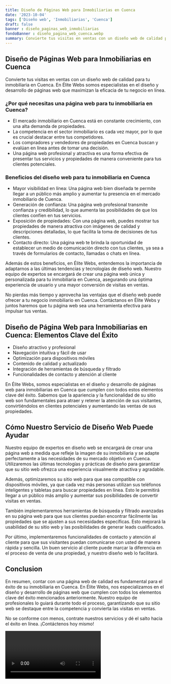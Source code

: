 ```yaml
---
title: Diseño de Páginas Web para Inmobiliarias en Cuenca
date: '2023-10-04'
tags: ['Diseño web', 'Inmobiliarias', 'Cuenca']
draft: false
banner : diseño_paginas_web_inmobiliarias
fondoBanner : diseño_pagina_web_cuenca.webp
summary: Convierte tus visitas en ventas con un diseño web de calidad para tu inmobiliaria en Cuenca. En Élite Webs somos especialistas en el diseño y desarrollo de páginas web que maximizan la eficacia de tu negocio en línea.
---
```


## Diseño de Páginas Web para Inmobiliarias en Cuenca

Convierte tus visitas en ventas con un diseño web de calidad para tu inmobiliaria en Cuenca. En Élite Webs somos especialistas en el diseño y desarrollo de páginas web que maximizan la eficacia de tu negocio en línea.

### ¿Por qué necesitas una página web para tu inmobiliaria en Cuenca?

- El mercado inmobiliario en Cuenca está en constante crecimiento, con una alta demanda de propiedades.
- La competencia en el sector inmobiliario es cada vez mayor, por lo que es crucial destacar entre tus competidores.
- Los compradores y vendedores de propiedades en Cuenca buscan y evalúan en línea antes de tomar una decisión.
- Una página web profesional y atractiva es una forma efectiva de presentar tus servicios y propiedades de manera conveniente para tus clientes potenciales.

### Beneficios del diseño web para tu inmobiliaria en Cuenca

- Mayor visibilidad en línea: Una página web bien diseñada te permite llegar a un público más amplio y aumentar tu presencia en el mercado inmobiliario de Cuenca.
- Generación de confianza: Una página web profesional transmite confianza y credibilidad, lo que aumenta las posibilidades de que los clientes confíen en tus servicios.
- Exposición de propiedades: Con una página web, puedes mostrar tus propiedades de manera atractiva con imágenes de calidad y descripciones detalladas, lo que facilita la toma de decisiones de tus clientes.
- Contacto directo: Una página web te brinda la oportunidad de establecer un medio de comunicación directo con tus clientes, ya sea a través de formularios de contacto, llamadas o chats en línea.

Además de estos beneficios, en Élite Webs, entendemos la importancia de adaptarnos a las últimas tendencias y tecnologías de diseño web. Nuestro equipo de expertos se encargará de crear una página web única y personalizada para tu inmobiliaria en Cuenca, asegurando una óptima experiencia de usuario y una mayor conversión de visitas en ventas.

No pierdas más tiempo y aprovecha las ventajas que el diseño web puede ofrecer a tu negocio inmobiliario en Cuenca. Contáctanos en Élite Webs y juntos haremos que tu página web sea una herramienta efectiva para impulsar tus ventas.

<GifSeo />

<Cta />

## Diseño de Página Web para Inmobiliarias en Cuenca: Elementos Clave del Éxito

- Diseño atractivo y profesional
- Navegación intuitiva y fácil de usar
- Optimización para dispositivos móviles
- Contenido de calidad y actualizado
- Integración de herramientas de búsqueda y filtrado
- Funcionalidades de contacto y atención al cliente

En Élite Webs, somos especialistas en el diseño y desarrollo de páginas web para inmobiliarias en Cuenca que cumplen con todos estos elementos clave del éxito. Sabemos que la apariencia y la funcionalidad de su sitio web son fundamentales para atraer y retener la atención de sus visitantes, convirtiéndolos en clientes potenciales y aumentando las ventas de sus propiedades.

## Cómo Nuestro Servicio de Diseño Web Puede Ayudar

Nuestro equipo de expertos en diseño web se encargará de crear una página web a medida que refleje la imagen de su inmobiliaria y se adapte perfectamente a las necesidades de su mercado objetivo en Cuenca. Utilizaremos las últimas tecnologías y prácticas de diseño para garantizar que su sitio web ofrezca una experiencia visualmente atractiva y agradable.

Además, optimizaremos su sitio web para que sea compatible con dispositivos móviles, ya que cada vez más personas utilizan sus teléfonos inteligentes y tabletas para buscar propiedades en línea. Esto le permitirá llegar a un público más amplio y aumentar sus posibilidades de convertir visitas en ventas.

También implementaremos herramientas de búsqueda y filtrado avanzadas en su página web para que sus clientes puedan encontrar fácilmente las propiedades que se ajusten a sus necesidades específicas. Esto mejorará la usabilidad de su sitio web y las posibilidades de generar leads cualificados.

Por último, implementaremos funcionalidades de contacto y atención al cliente para que sus visitantes puedan comunicarse con usted de manera rápida y sencilla. Un buen servicio al cliente puede marcar la diferencia en el proceso de venta de una propiedad, y nuestro diseño web lo facilitará.

## Conclusion

En resumen, contar con una página web de calidad es fundamental para el éxito de su inmobiliaria en Cuenca. En Élite Webs, nos especializamos en el diseño y desarrollo de páginas web que cumplen con todos los elementos clave del éxito mencionados anteriormente. Nuestro equipo de profesionales lo guiará durante todo el proceso, garantizando que su sitio web se destaque entre la competencia y convierta las visitas en ventas.

No se conforme con menos, contrate nuestros servicios y dé el salto hacia el éxito en línea. ¡Contáctenos hoy mismo!

<Video />

<CtaBot job='Inmobiliarias' city='Cuenca'/>

<Gmaps query='Cuenca+españa+maps' />